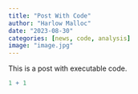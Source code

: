 ```yaml
---
title: "Post With Code"
author: "Harlow Malloc"
date: "2023-08-30"
categories: [news, code, analysis]
image: "image.jpg"
---
```


This is a post with executable code.

```r
1 + 1
```

